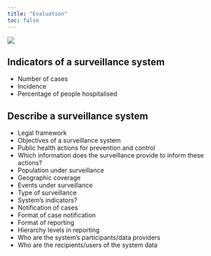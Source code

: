 ```yaml
---
title: "Evaluation"
toc: false
---
```


![](../img/overview_choice.jpg)

## Indicators of a surveillance system
- Number of cases
- Incidence
- Percentage of people hospitalised

## Describe a surveillance system
- Legal framework 
- Objectives of a surveillance system
- Public health actions for prevention and control
- Which information does the surveillance provide to inform these actions?
- Population under surveillance	
- Geographic coverage	
- Events under surveillance 
-	Type of surveillance	
- System’s indicators? 
- Notification of cases		
- Format of case notification	
- Format of reporting	
- Hierarchy levels in reporting	
- Who are the system’s participants/data providers
-	Who are the recipients/users of the system data 

